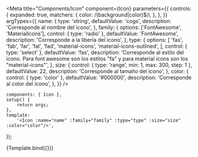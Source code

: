 <!--- Icon.stories.mdx -->



<Meta
	title="Components/Icon"
	component={Icon}
	parameters={{
		controls: {
			expanded: true,
			matchers: {
				color: /(background|color)$/i,
			},
		},
	}}
	argTypes={{
		name: {
			type: 'string',
			defaultValue: 'cogs',
			description: 'Corresponde al nombre del icono',
		},
		family: {
			options: ['FontAwesome', 'MaterialIcons'],
			control: { type: 'radio' },
			defaultValue: 'FontAwesome',
			description: 'Corresponde a la libería del icono',
		},
		type: {
			options: [
				'fas',
				'fab',
				'far',
				'fal',
				'fad',
				'material-icons',
				'material-icons-outlined',
			],
			control: { type: 'select' },
			defaultValue: 'fas',
			description:
				'Corresponde al estilo del icono. Para font awesome son los estilos "fa" y para material icons son los "material-icons"',
		},
		size: {
			control: { type: 'range', min: 1, max: 300, step: 1 },
			defaultValue: 22,
			description: 'Corresponde al tamaño del icono',
		},
		color: {
			control: { type: 'color' },
			defaultValue: '#000000',
			description: 'Corresponde al color del icono',
		},
	}}
/>

	components: { Icon },
	setup() {
		return args;
	},
	template:
		'<Icon :name="name" :family="family" :type="type" :size="size" :color="color"/>',
});

<Canvas>
	<Story name="Icon">{Template.bind({})}</Story>
</Canvas>

